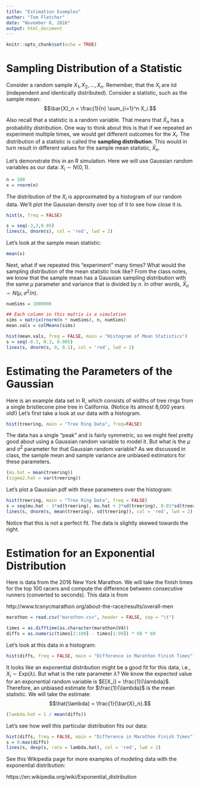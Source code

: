 ```yaml
---
title: "Estimation Examples"
author: "Tom Fletcher"
date: "November 8, 2016"
output: html_document
---
```


```r
knitr::opts_chunk$set(echo = TRUE)
```

# Sampling Distribution of a Statistic

Consider a random sample $X_1, X_2, \ldots, X_n$. Remember, that the $X_i$ are iid (independent and identically distributed). Consider a statistic, such as the sample mean:
$$\bar{X}_n = \frac{1}{n} \sum_{i=1}^n X_i.$$

Also recall that a statistic is a random variable. That means that $\bar{X}_n$ has a probability distribution. One way to think about this is that if we repeated an experiment multiple times, we would get different outcomes for the $X_i$. The distribution of a statistic is called the __sampling distribution__. This would in turn result in different values for the sample mean statistic, $\bar{X}_n$.

Let's demonstrate this in an R simulation. Here we will use Gaussian random variables as our data: $X_i \sim N(0, 1)$.

```r
n = 100
x = rnorm(n)
```

The distribution of the $X_i$ is approximated by a histogram of our random data. We'll plot the Gaussian density over top of it to see how close it is.
```r
hist(x, freq = FALSE)

s = seq(-3,3,0.05)
lines(s, dnorm(s), col = 'red', lwd = 2)
```

Let's look at the sample mean statistic:
```r
mean(x)
```

Next, what if we repeated this "experiment" many times? What would the sampling distribution of the mean statistic look like? From the class notes, we know that the sample mean has a Gaussian sampling distribution with the same $\mu$ parameter and variance that is divided by $n$. In other words, $\bar{X}_n \sim N(\mu, \sigma^2 / n)$.

```r
numSims = 1000000

## Each column in this matrix is a simulation
sims = matrix(rnorm(n * numSims), n, numSims) 
mean.vals = colMeans(sims)

hist(mean.vals, freq = FALSE, main = "Histogram of Mean Statistics")
s = seq(-0.3, 0.3, 0.005)
lines(s, dnorm(s, 0, 0.1), col = 'red', lwd = 2)
```


# Estimating the Parameters of the Gaussian

Here is an example data set in R, which consists of widths of tree rings from a single bristlecone pine tree in California. (Notice its almost 8,000 years old!) Let's first take a look at our data with a histogram.
```r
hist(treering, main = "Tree Ring Data", freq=FALSE)
```

The data has a single "peak" and is fairly symmetric, so we might feel pretty good about using a Gaussian random variable to model it. But what is the $\mu$ and $\sigma^2$ parameter for that Gaussian random variable? As we discussed in class, the sample mean and sample variance are unbiased estimators for these parameters.
```r
(mu.hat = mean(treering))
(sigma2.hat = var(treering))
```

Let's plot a Gaussian pdf with these parameters over the histogram:
```r
hist(treering, main = "Tree Ring Data", freq = FALSE)
s = seq(mu.hat - 3*sd(treering), mu.hat + 3*sd(treering), 0.01*sd(treering))
lines(s, dnorm(s, mean(treering), sd(treering)), col = 'red', lwd = 2)
```

Notice that this is not a perfect fit. The data is slightly skewed towards the right.

# Estimation for an Exponential Distribution

Here is data from the 2016 New York Marathon. We will take the finish times for the top 100 racers and compute the difference between consecutive runners (converted to seconds). This data is from

http://www.tcsnycmarathon.org/about-the-race/results/overall-men

```r
marathon = read.csv("marathon.csv", header = FALSE, sep = "\t")

times = as.difftime(as.character(marathon$V4))
diffs = as.numeric(times[2:100] - times[1:99]) * 60 * 60
```

Let's look at this data in a histogram:
```r
hist(diffs, freq = FALSE, main = "Difference in Marathon Finish Times")
```

It looks like an exponential distribution might be a good fit for this data, i.e., $X_i \sim \mathrm{Exp}(\lambda)$. But what is the rate parameter $\lambda$? We know the expected value for an exponential random variable is $E[X_i] = \frac{1}{\lambda}$. Therefore, an unbiased estimate for $\frac{1}{\lambda}$ is the mean statistic. We will take the estimate:
$$\hat{\lambda} = \frac{1}{\bar{X}_n}.$$

```r
(lambda.hat = 1 / mean(diffs))
```

Let's see how well this particular distribution fits our data:
```r
hist(diffs, freq = FALSE, main = "Difference in Marathon Finish Times")
s = 0:max(diffs)
lines(s, dexp(s, rate = lambda.hat), col = 'red', lwd = 2)
```

See this Wikipedia page for more examples of modeling data with the exponential distribution:

https://en.wikipedia.org/wiki/Exponential_distribution
